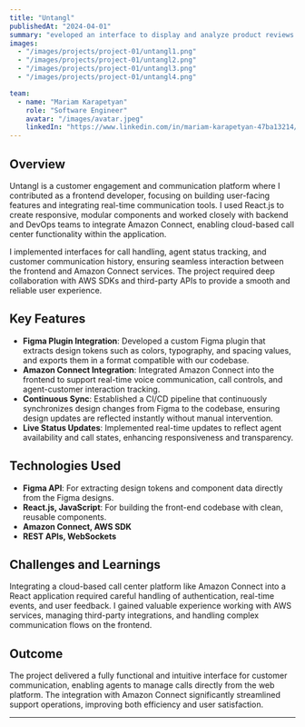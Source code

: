 ```yaml
---
title: "Untangl"
publishedAt: "2024-04-01"
summary: "eveloped an interface to display and analyze product reviews scraped from various product links. Integrated with backend services to highlight the pros and cons of each product and enable product comparisons. Collaborated to ensure efficient data presentation and user interaction."
images:
  - "/images/projects/project-01/untangl1.png"
  - "/images/projects/project-01/untangl2.png"
  - "/images/projects/project-01/untangl3.png"
  - "/images/projects/project-01/untangl4.png"

team:
  - name: "Mariam Karapetyan"
    role: "Software Engineer"
    avatar: "/images/avatar.jpeg"
    linkedIn: "https://www.linkedin.com/in/mariam-karapetyan-47ba13214/"
---
```


## Overview

Untangl is a customer engagement and communication platform where I contributed as a frontend developer, focusing on building user-facing features and integrating real-time communication tools. I used React.js to create responsive, modular components and worked closely with backend and DevOps teams to integrate Amazon Connect, enabling cloud-based call center functionality within the application.

I implemented interfaces for call handling, agent status tracking, and customer communication history, ensuring seamless interaction between the frontend and Amazon Connect services. The project required deep collaboration with AWS SDKs and third-party APIs to provide a smooth and reliable user experience.


## Key Features

- **Figma Plugin Integration**: Developed a custom Figma plugin that extracts design tokens such as colors, typography, and spacing values, and exports them in a format compatible with our codebase.
- **Amazon Connect Integration**:  Integrated Amazon Connect into the frontend to support real-time voice communication, call controls, and agent-customer interaction tracking.
- **Continuous Sync**: Established a CI/CD pipeline that continuously synchronizes design changes from Figma to the codebase, ensuring design updates are reflected instantly without manual intervention.
- **Live Status Updates**: Implemented real-time updates to reflect agent availability and call states, enhancing responsiveness and transparency.

## Technologies Used

- **Figma API**: For extracting design tokens and component data directly from the Figma designs.
- **React.js, JavaScript**: For building the front-end codebase with clean, reusable components.
- **Amazon Connect, AWS SDK**
- **REST APIs, WebSockets**

## Challenges and Learnings

Integrating a cloud-based call center platform like Amazon Connect into a React application required careful handling of authentication, real-time events, and user feedback. I gained valuable experience working with AWS services, managing third-party integrations, and handling complex communication flows on the frontend.
## Outcome

The project delivered a fully functional and intuitive interface for customer communication, enabling agents to manage calls directly from the web platform. The integration with Amazon Connect significantly streamlined support operations, improving both efficiency and user satisfaction.

---

